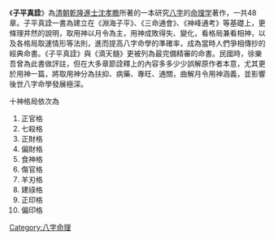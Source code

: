 《'''子平真詮'''》為[[清朝|清朝]][[乾隆|乾隆]][[進士|進士]][[沈燡燔|沈孝瞻]]所著的一本研究[[八字|八字]]的[[命理学|命理学]]著作，一共48章。子平真詮一書為建立在《淵海子平》、《三命通會》、《神峰通考》等基礎上，更條理井然的說明，取用神以月令為主，用神成敗得失、變化，看格局兼看相神，以及各格局取運情形等法則，進而提高八字命學的準確率，成為當時人們爭相傳抄的經典命書。《子平真詮》與《滴天髓》更被列為最完備精審的命書。民國時，徐樂吾曾為此書做評註，但在大多章節詮釋上的內容多多少少誤解原作者本意，尤其更於用神一篇，將取用神分為扶抑、病藥、專旺、通關，曲解月令用神涵義，並影響後世八字命學發展極深。

十神格局依次為
# 正官格
# 七殺格
# 正財格
# 偏財格
# 食神格
# 傷官格
# 羊刃格
# 建祿格
# 正印格
# 偏印格{{八字命學}}
[[Category:八字命理|Category:八字命理]]